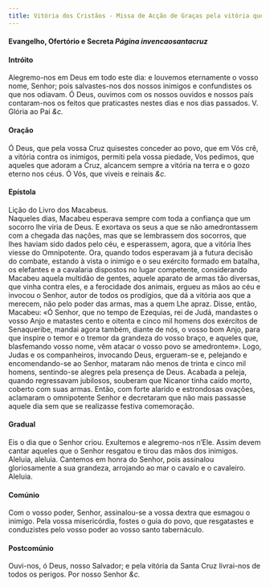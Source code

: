 ```yaml
---
title: Vitória dos Cristãos - Missa de Acção de Graças pela vitória que os cristãos alcançaram na luta contra os sarracenos
---
```


<h4 class="text-center">
  Evangelho, Ofertório e Secreta <em>Página invencaosantacruz</em>
</h4>

<h4 class="text-center">Intróito</h4>
<div class="container-fluid">
  <div class="row">
    <div class="col-6 dropcaps text-justify"></div>
    <div class="col-6 text-justify">
      Alegremo-nos em Deus em todo este dia: e louvemos eternamente o vosso
      nome, Senhor; pois salvastes-nos dos nossos inimigos e confundistes os que
      nos odiavam. Ó Deus, ouvimos com os nossos ouvidos e nossos país
      contaram-nos os feitos que praticastes nestes dias e nos dias passados. V.
      Glória ao Pai <em>&c.</em>
    </div>
</div>

<h4 class="text-center">Oração</h4>
<div class="container-fluid">
  <div class="row">
    <div class="col-6 dropcaps text-justify"></div>
    <div class="col-6 dropcaps text-justify">
      Ó Deus, que pela vossa Cruz quisestes conceder ao povo, que em Vós crê, a
      vitória contra os inimigos, permiti pela vossa piedade, Vos pedimos, que
      aqueles que adoram a Cruz, alcancem sempre a vitória na terra e o gozo
      eterno nos céus. Ó Vós, que viveis e reinais <em>&c.</em>
    </div>
</div>

<h4 class="text-center">Epístola</h4>
<div class="container-fluid">
  <div class="row">
    <div class="col-6 text-justify"></div>
    <div class="col-6 text-justify">Lição do Livro dos Macabeus.</div>
    <div class="col-6 text-justify"></div>
    <div class="col-6 dropcaps text-justify">
      Naqueles dias, Macabeu esperava sempre com toda a confiança que um socorro
      lhe viria de Deus. E exortava os seus a que se não amedrontassem com a
      chegada das nações, mas que se lembrassem dos socorros, que lhes haviam
      sido dados pelo céu, e esperassem, agora, que a vitória lhes viesse do
      Omnipotente. Ora, quando todos esperavam já a futura decisão do combate,
      estando à vista o inimigo e o seu exército formado em batalha, os
      elefantes e a cavalaria dispostos no lugar competente, considerando
      Macabeu aquela multidão de gentes, aquele aparato de armas tão diversas,
      que vinha contra eles, e a ferocidade dos animais, ergueu as mãos ao céu e
      invocou o Senhor, autor de todos os prodígios, que dá a vitória aos que a
      merecem, não pelo poder das armas, mas a quem Lhe apraz. Disse, então,
      Macabeu: «Ó Senhor, que no tempo de Ezequias, rei de Judá, mandastes o
      vosso Anjo e matastes cento e oitenta e cinco mil homens dos exércitos de
      Senaqueribe, mandai agora também, diante de nós, o vosso bom Anjo, para
      que inspire o temor e o tremor da grandeza do vosso braço, e aqueles que,
      blasfemando vosso nome, vêm atacar o vosso povo se amedrontem». Logo,
      Judas e os companheiros, invocando Deus, ergueram-se e, pelejando e
      encomendando-se ao Senhor, mataram não menos de trinta e cinco mil homens,
      sentindo-se alegres pela presença de Deus. Acabada a peleja, quando
      regressavam jubilosos, souberam que Nicanor tinha caído morto, coberto com
      suas armas. Então, com forte alarido e estrondosas ovações, aclamaram o
      omnipotente Senhor e decretaram que não mais passasse aquele dia sem que
      se realizasse festiva comemoração.
    </div>
</div>

<h4 class="text-center">Gradual</h4>
<div class="container-fluid">
  <div class="row">
    <div class="col-6 dropcaps text-justify"></div>
    <div class="col-6 dropcaps text-justify">
      Eis o dia que o Senhor criou. Exultemos e alegremo-nos n’Ele. Assim devem
      cantar aqueles que o Senhor resgatou e tirou das mãos dos inimigos.
    </div>
    <div class="col-6 text-justify"></div>
    <div class="col-6 text-justify">
      Aleluia, aleluia. Cantemos em honra do Senhor, pois assinalou
      gloriosamente a sua grandeza, arrojando ao mar o cavalo e o cavaleiro.
      Aleluia.
    </div>
</div>

<h4 class="text-center">Comúnio</h4>
<div class="container-fluid">
  <div class="row">
    <div class="col-6 dropcaps text-justify"></div>
    <div class="col-6 dropcaps text-justify">
      Com o vosso poder, Senhor, assinalou-se a vossa dextra que esmagou o
      inimigo. Pela vossa misericórdia, fostes o guia do povo, que resgatastes e
      conduzistes pelo vosso poder ao vosso santo tabernáculo.
    </div>
</div>

<h4 class="text-center">Postcomúnio</h4>
<div class="container-fluid">
  <div class="row">
    <div class="col-6 dropcaps text-justify"></div>
    <div class="col-6 dropcaps text-justify">
      Ouvi-nos, ó Deus, nosso Salvador; e pela vitória da Santa Cruz livrai-nos
      de todos os perigos. Por nosso Senhor <em>&c.</em>
    </div>
</div>
